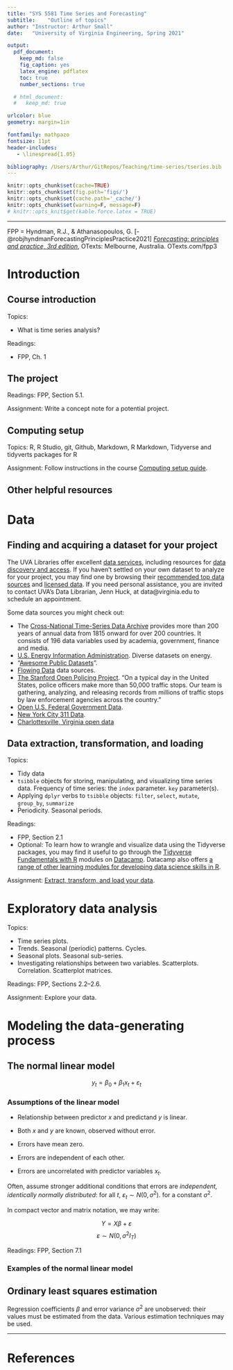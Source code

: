 ```yaml
---
title: "SYS 5581 Time Series and Forecasting"
subtitle:    "Outline of topics"
author: "Instructor: Arthur Small"
date:   "University of Virginia Engineering, Spring 2021"

output: 
  pdf_document:
    keep_md: false
    fig_caption: yes
    latex_engine: pdflatex
    toc: true
    number_sections: true

  # html_document:
  #   keep_md: true

urlcolor: blue
geometry: margin=1in

fontfamily: mathpazo
fontsize: 11pt
header-includes:
   - \linespread{1.05}

bibliography: /Users/Arthur/GitRepos/Teaching/time-series/tseries.bib
---
```


```r
knitr::opts_chunk$set(cache=TRUE)
knitr::opts_chunk$set(fig.path='figs/')
knitr::opts_chunk$set(cache.path='_cache/')
knitr::opts_chunk$set(warning=F, message=F)
# knitr::opts_knit$get(kable.force.latex = TRUE)
```

----

FPP = Hyndman, R.J., & Athanasopoulos, G. [-@robjhyndmanForecastingPrinciplesPractice2021] [*Forecasting: principles and practice, 3rd edition*](https://otexts.com/fpp3/), OTexts: Melbourne, Australia. OTexts.com/fpp3

# Introduction

## Course introduction

Topics:

* What is time series analysis?

Readings: 

* FPP, Ch. 1


## The project

Readings: FPP, Section 5.1.

Assignment: Write a concept note for a potential project.

## Computing setup

Topics: R, R Studio, git, Github, Markdown, R Markdown, Tidyverse and tidyverts packages for R

Assignment: Follow instructions in the course [Computing setup guide](https://github.com/uva-eng-time-series-sp21/sys5581-course-materials/blob/master/computing_setup_guide.pdf).

## Other helpful resources


# Data

## Finding and acquiring a dataset for your project

The UVA Libraries offer excellent [data services](https://www.library.virginia.edu/services), including resources for [data discovery and access](https://data.library.virginia.edu/datasources/). If you haven't settled on your own dataset to analyze for your project, you may find one by browsing their [recommended top data sources](https://data.library.virginia.edu/datasources/find-data/) and [licensed data](https://data.library.virginia.edu/datasources/licensed/). If you need personal assistance, you are invited to contact UVA's Data Librarian, Jenn Huck, at data@virginia.edu to schedule an appointment. 

Some data sources you might check out:

* The [Cross-National Time-Series Data Archive](https://data.library.virginia.edu/datasources/licensed/cnts/) provides more than 200 years of annual data from 1815 onward for over 200 countries. It consists of 196 data variables used by academia, government, finance and media.
* [U.S. Energy Information Administration](https://www.eia.gov/tools/). Diverse datasets on energy.
* "[Awesome Public Datasets](https://github.com/awesomedata/awesome-public-datasets)".
* [Flowing Data](https://flowingdata.com/category/statistics/data-sources/) data sources.
* [The Stanford Open Policing Project](https://openpolicing.stanford.edu/). "On a typical day in the United States, police officers make more than 50,000 traffic stops. Our team is gathering, analyzing, and releasing records from millions of traffic stops by law enforcement agencies across the country."
* [Open U.S. Federal Government Data](https://www.data.gov/opendata/).
* [New York City 311 Data](https://portal.311.nyc.gov/article/?kanumber=KA-02893).
* [Charlottesville, Virginia open data](https://opendata.charlottesville.org/)


## Data extraction, transformation, and loading

Topics:

* Tidy data
* `tsibble` objects for storing, manipulating, and visualizing time series data. Frequency of time series: the `index` parameter. `key` parameter(s).
* Applying `dplyr` verbs to `tsibble` objects: `filter`, `select`, `mutate`, `group_by`, `summarize`
* Periodicity. Seasonal periods.


Readings:

* FPP, Section 2.1
* Optional: To learn how to wrangle and visualize data using the Tidyverse packages, you may find it useful to go through the [Tidyverse Fundamentals with R](https://learn.datacamp.com/skill-tracks/tidyverse-fundamentals) modules on [Datacamp](https://learn.datacamp.com/). Datacamp also offers [a range of other learning modules for developing data science skills in R](https://learn.datacamp.com/career-tracks/data-scientist-with-r). 

Assignment: [Extract, transform, and load your data](https://github.com/uva-eng-time-series-sp21/sys5581-course-materials/blob/master/assignments/assignment_data_etl.pdf).

# Exploratory data analysis

Topics:

* Time series plots.
* Trends. Seasonal (periodic) patterns. Cycles.
* Seasonal plots. Seasonal sub-series.
* Investigating relationships between two variables. Scatterplots. Correlation. Scatterplot matrices.

Readings: FPP, Sections 2.2--2.6. 

Assignment: Explore your data.


# Modeling the data-generating process

## The normal linear model

$$ y_t = \beta_0 + \beta_1 x_t + \varepsilon_t $$

### Assumptions of the linear model

* Relationship between predictor $x$ and predictand $y$ is linear.
* Both $x$ and $y$ are known, observed without error.

* Errors have mean zero.
* Errors are independent of each other.  
* Errors are uncorrelated with predictor variables $x_t$.

Often, assume stronger additional conditions that errors are *independent, identically normally distributed*: for all $t$, $\varepsilon_t \sim N(0, \sigma^2)$. for a constant $\sigma^2$.

In compact vector and matrix notation, we may write: 

$$ Y = X \beta + \varepsilon $$ 
$$\varepsilon \sim N(0, \sigma^2 I_T) $$


Readings: FPP, Section 7.1

### Examples of the normal linear model


## Ordinary least squares estimation

Regression coefficients $\beta$ and error variance $\sigma^2$ are unobserved: their values must be estimated from the data. Various estimation techniques may be used.





----
# References {-}